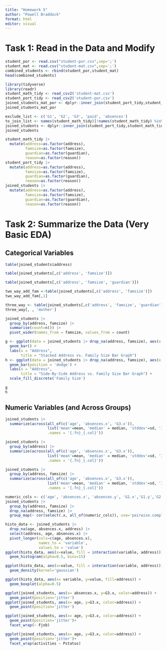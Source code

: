 ```yaml
---
title: "Homework 5"
author: "Powell Braddock"
format: html
editor: visual
---
```


# Task 1: Read in the Data and Modify

```r
student_por <- read.csv("student-por.csv",sep=';')
student_mat <- read.csv("student-mat.csv",sep=';')
combined_students <- rbind(student_por,student_mat)
head(combined_students)
```

```r
library(tidyverse)
library(readr)
student_math_tidy <- read_csv2('student-mat.csv')
student_port_tidy <- read_csv2('student-por.csv')
joined_students_mat_por <- dplyr::inner_join(student_port_tidy,student_math_tidy)
joined_students_mat_por
```

```r
exclude_list <- c('G1', 'G2', 'G3', 'paid', 'absences')
to_join_list <- names(student_math_tidy)[!names(student_math_tidy) %in% exclude_list]
joined_students <- dplyr::inner_join(student_port_tidy,student_math_tidy, by=c(to_join_list))
joined_students
```

```r
student_math_tidy |>
  mutate(address=as.factor(address), 
         famsize=as.factor(famsize),
         guardian=as.factor(guardian), 
         reason=as.factor(reason))
student_port_tidy |>
  mutate(address=as.factor(address), 
         famsize=as.factor(famsize), 
         guardian=as.factor(guardian), 
         reason=as.factor(reason))
joined_students |>
  mutate(address=as.factor(address), 
         famsize=as.factor(famsize), 
         guardian=as.factor(guardian), 
         reason=as.factor(reason))
```

# Task 2: Summarize the Data (Very Basic EDA)

## Categorical Variables

```r
table(joined_students$address)
```

```r
table(joined_students[,c('address', 'famsize')])
```

```r
table(joined_students[,c('address', 'famsize', 'guardian')])
```

```r
two_way_add_fam <-table(joined_students[,c('address', 'famsize')])
two_way_add_fam[,1]
```

```r
three_way <- table(joined_students[,c('address', 'famsize', 'guardian')])
three_way[, , 'mother']
```

```r
joined_students |>
  group_by(address, famsize) |>
  summarise(count=n()) |>
  pivot_wider(names_from = famsize, values_from = count)
```

```r
g <- ggplot(data = joined_students |> drop_na(address, famsize), aes(x = address, fill = famsize)) + 
  geom_bar() +
  labs(x = "Address",
       title = "Stacked Address vs. Family Size Bar Graph")
h <- ggplot(data = joined_students |> drop_na(address, famsize), aes(x = address, fill = famsize)) + 
  geom_bar(position = 'dodge') +
  labs(x = "Address",
       title = "Side-By-Side Address vs. Family Size Bar Graph") +
  scale_fill_discrete('Family Size')

g
h
```

## Numeric Variables (and Across Groups)

```r
joined_students |>
  summarize(across(all_of(c('age', 'absences.x', 'G3.x')),
                   list('mean'=mean, 'median' = median, 'stddev'=sd, 'IQR'=IQR), 
                   .names = '{.fn}_{.col}'))
```

```r
joined_students |>
  group_by(address) |>
  summarize(across(all_of(c('age', 'absences.x', 'G3.x')),
                   list('mean'=mean, 'median' = median, 'stddev'=sd, 'IQR'=IQR), 
                   .names = '{.fn}_{.col}'))
```

```r
joined_students |>
  group_by(address, famsize) |>
  summarize(across(all_of(c('age', 'absences.x', 'G3.x')),
                   list('mean'=mean, 'median' = median, 'stddev'=sd, 'IQR'=IQR), 
                   .names = '{.fn}_{.col}'))
```

```r
numeric_cols <- c('age', 'absences.x', 'absences.y', 'G1.x','G1.y','G2.x','G2.y','G3.x','G3.y')
joined_students |>
  group_by(address, famsize) |>
  drop_na(address, famsize) |>
  group_map(~ cor(select(.x, all_of(numeric_cols)), use='pairwise.complete.obs'))
```

```r
histo_data <- joined_students |>
  drop_na(age, absences.x, address) |>
  select(address, age, absences.x) |>
  pivot_longer(cols=c(age, absences.x),
               names_to = 'variable',
               values_to = 'value')
ggplot(histo_data, aes(x=value, fill = interaction(variable, address))) + 
  geom_histogram(alpha=0.5, bins=15)
```

```r

ggplot(histo_data, aes(x=value, fill = interaction(variable, address))) + 
  geom_density(kernel='gaussian')

```

```r
ggplot(histo_data, aes(x= variable, y=value, fill=address)) + 
  geom_boxplot(alpha=0.5)
```

```r
ggplot(joined_students, aes(x= absences.x, y=G3.x, color=address)) + 
  geom_point(position='jitter')
ggplot(joined_students, aes(x= age, y=G3.x, color=address)) + 
  geom_point(position='jitter')
```

```r
ggplot(joined_students, aes(x= age, y=G3.x, color=address)) + 
  geom_point(position='jitter')+
  facet_wrap(~ Fjob)
```

```r
ggplot(joined_students, aes(x= age, y=G3.x, color=address)) + 
  geom_point(position='jitter')+
  facet_wrap(activities ~ Pstatus)
```
